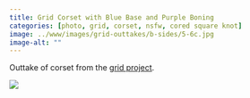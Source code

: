 ```yaml
---
title: Grid Corset with Blue Base and Purple Boning
categories: [photo, grid, corset, nsfw, cored square knot]
image: ../www/images/grid-outtakes/b-sides/5-6c.jpg
image-alt: ""
---
```


Outtake of corset from the [grid project](/posts/2025-01-27_grid-project.html).

![](../www/images/grid-outtakes/b-sides/5-6c.jpg)

